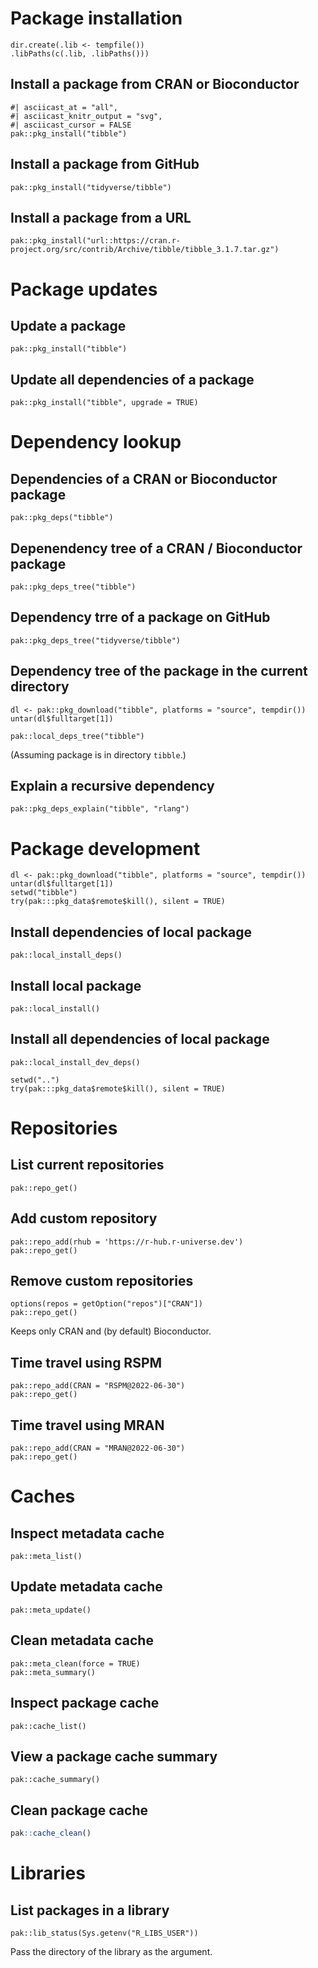 
# Package installation

```asciicast
dir.create(.lib <- tempfile())
.libPaths(c(.lib, .libPaths()))
```

## Install a package from CRAN or Bioconductor

```asciicast
#| asciicast_at = "all",
#| asciicast_knitr_output = "svg",
#| asciicast_cursor = FALSE
pak::pkg_install("tibble")
```

## Install a package from GitHub

```asciicast
pak::pkg_install("tidyverse/tibble")
```

## Install a package from a URL

```asciicast
pak::pkg_install("url::https://cran.r-project.org/src/contrib/Archive/tibble/tibble_3.1.7.tar.gz")
```

# Package updates

## Update a package

```asciicast
pak::pkg_install("tibble")
```

## Update all dependencies of a package

```asciicast
pak::pkg_install("tibble", upgrade = TRUE)
```

# Dependency lookup

## Dependencies of a CRAN or Bioconductor package

```asciicast
pak::pkg_deps("tibble")
```

## Depenendency tree of a CRAN / Bioconductor package

```asciicast
pak::pkg_deps_tree("tibble")
```

## Dependency trre of a package on GitHub

```asciicast
pak::pkg_deps_tree("tidyverse/tibble")
```

## Dependency tree of the package in the current directory

```asciicast
dl <- pak::pkg_download("tibble", platforms = "source", tempdir())
untar(dl$fulltarget[1])
```

```asciicast
pak::local_deps_tree("tibble")
```

(Assuming package is in directory `tibble`.)

## Explain a recursive dependency

```asciicast
pak::pkg_deps_explain("tibble", "rlang")
```

# Package development

```asciicast
dl <- pak::pkg_download("tibble", platforms = "source", tempdir())
untar(dl$fulltarget[1])
setwd("tibble")
try(pak:::pkg_data$remote$kill(), silent = TRUE)
```

## Install dependencies of local package

```asciicast
pak::local_install_deps()
```

## Install local package

```asciicast
pak::local_install()
```

## Install all dependencies of local package

```asciicast
pak::local_install_dev_deps()
```

```asciicast
setwd("..")
try(pak:::pkg_data$remote$kill(), silent = TRUE)
```

# Repositories

## List current repositories

```asciicast
pak::repo_get()
```

## Add custom repository

```asciicast
pak::repo_add(rhub = 'https://r-hub.r-universe.dev')
pak::repo_get()
```

## Remove custom repositories

```asciicast
options(repos = getOption("repos")["CRAN"])
pak::repo_get()
```

Keeps only CRAN and (by default) Bioconductor.

## Time travel using RSPM

```asciicast
pak::repo_add(CRAN = "RSPM@2022-06-30")
pak::repo_get()
```

## Time travel using MRAN

```asciicast
pak::repo_add(CRAN = "MRAN@2022-06-30")
pak::repo_get()
```

# Caches

## Inspect metadata cache

```asciicast
pak::meta_list()
```

## Update metadata cache

```asciicast
pak::meta_update()
```

## Clean metadata cache

```asciicast
pak::meta_clean(force = TRUE)
pak::meta_summary()
```

## Inspect package cache

```asciicast
pak::cache_list()
```

## View a package cache summary

```asciicast
pak::cache_summary()
```

## Clean package cache

```r
pak::cache_clean()
```

# Libraries

## List packages in a library

```asciicast
pak::lib_status(Sys.getenv("R_LIBS_USER"))
```

Pass the directory of the library as the argument.
